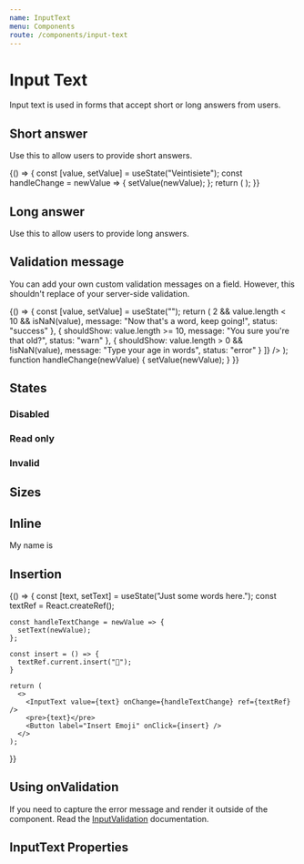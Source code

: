 ```yaml
---
name: InputText
menu: Components
route: /components/input-text
---
```



# Input Text

<ComponentStatus stage="rc" responsive="yes" accessible="yes" />

Input text is used in forms that accept short or long answers from users.

## Short answer

Use this to allow users to provide short answers.

<Playground>
  {() => {
    const [value, setValue] = useState("Veintisiete");
    const handleChange = newValue => {
      setValue(newValue);
    };
    return (
      <InputText
        value={value}
        onChange={handleChange}
        name="age"
        placeholder="Age in words"
      />
    );
  }}
</Playground>

## Long answer

Use this to allow users to provide long answers.

<Playground>
  <InputText
    multiline={true}
    placeholder="Describe your age"
    name="describeAge"
  />
</Playground>

## Validation message

You can add your own custom validation messages on a field. However, this
shouldn't replace of your server-side validation.

<Playground>
  {() => {
    const [value, setValue] = useState("");
    return (
      <InputText
        value={value}
        onChange={handleChange}
        name="age"
        placeholder="What's your age"
        validations={[
          {
            shouldShow: value.length > 2 && value.length < 10 && isNaN(value),
            message: "Now that's a word, keep going!",
            status: "success"
          },
          {
            shouldShow: value.length >= 10,
            message: "You sure you're that old?",
            status: "warn"
          },
          {
            shouldShow: value.length > 0 && !isNaN(value),
            message: "Type your age in words",
            status: "error"
          }
        ]}
      />
    );
    function handleChange(newValue) {
      setValue(newValue);
    }
  }}
</Playground>

## States

### Disabled

<Playground>
  <InputText
    placeholder="Credit card"
    value="**** **** **** 1234"
    disabled={true}
    name="creditCard"
  />
</Playground>

### Read only

<Playground>
  <InputText
    placeholder="Your referral code"
    value="WXYZ100"
    readonly={true}
    name="referralCode"
  />
</Playground>

### Invalid

<Playground>
  <InputText
    placeholder="Email"
    value="atlantis"
    invalid={true}
    name="emailAddress"
  />
</Playground>

## Sizes

<Playground>
  <InputText name="smallField" size="small" placeholder="Duration" />
  <InputText name="largeField" size="large" placeholder="Your username" />
</Playground>

## Inline

<Playground>
  <Text>
    My name is
    <InputText
      name="durationInDays"
      value="Jeff"
      size="small"
      inline={true}
      maxLength={4}
      align="center"
    />
  </Text>
</Playground>

## Insertion

<Playground>
  {() => {
    const [text, setText] = useState("Just some words here.");
    const textRef = React.createRef();

    const handleTextChange = newValue => {
      setText(newValue);
    };

    const insert = () => {
      textRef.current.insert("🎉");
    }

    return (
      <>
        <InputText value={text} onChange={handleTextChange} ref={textRef} />
        <pre>{text}</pre>
        <Button label="Insert Emoji" onClick={insert} />
      </>
    );

}}

</Playground>

## Using onValidation

If you need to capture the error message and render it outside of the component.
Read the [InputValidation](/components/input-validation) documentation.

## InputText Properties

<Props of={InputText} />
